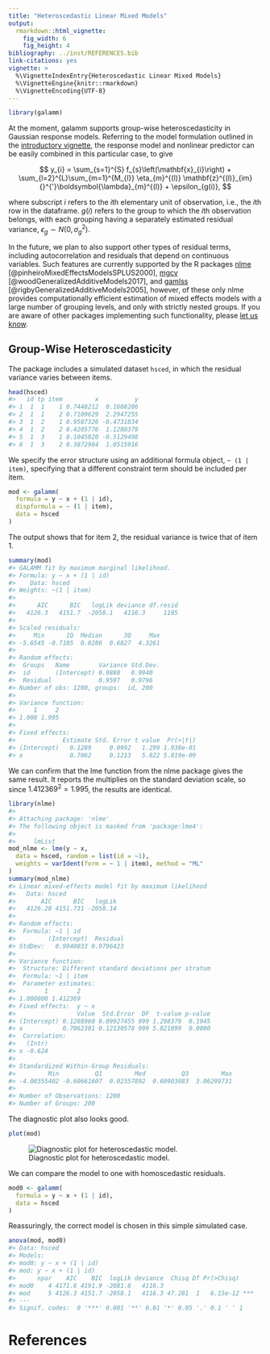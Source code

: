 ```yaml
---
title: "Heteroscedastic Linear Mixed Models"
output:
  rmarkdown::html_vignette:
    fig_width: 6
    fig_height: 4
bibliography: ../inst/REFERENCES.bib
link-citations: yes
vignette: >
  %\VignetteIndexEntry{Heteroscedastic Linear Mixed Models}
  %\VignetteEngine{knitr::rmarkdown}
  %\VignetteEncoding{UTF-8}
---
```





``` r
library(galamm)
```

At the moment, galamm supports group-wise heteroscedasticity in Gaussian response models. Referring to the model formulation outlined in the [introductory vignette](https://lcbc-uio.github.io/galamm/articles/galamm.html), the response model and nonlinear predictor can be easily combined in this particular case, to give

$$
y_{i} = \sum_{s=1}^{S} f_{s}\left(\mathbf{x}_{i}\right) + \sum_{l=2}^{L}\sum_{m=1}^{M_{l}} \eta_{m}^{(l)} \mathbf{z}^{(l)}_{im}{}^{'}\boldsymbol{\lambda}_{m}^{(l)} + \epsilon_{g(i)},
$$

where subscript $i$ refers to the $i$th elementary unit of observation, i.e., the $i$th row in the dataframe. $g(i)$ refers to the group to which the $i$th observation belongs, with each grouping having a separately estimated residual variance, $\epsilon_{g} \sim N(0, \sigma_{g}^{2})$.

In the future, we plan to also support other types of residual terms, including autocorrelation and residuals that depend on continuous variables. Such features are currently supported by the R packages [nlme](https://cran.r-project.org/package=nlme) [@pinheiroMixedEffectsModelsSPLUS2000], [mgcv](https://cran.r-project.org/package=mgcv) [@woodGeneralizedAdditiveModels2017], and [gamlss](https://cran.r-project.org/package=gamlss) [@rigbyGeneralizedAdditiveModels2005], however, of these only nlme provides computationally efficient estimation of mixed effects models with a large number of grouping levels, and only with strictly nested groups. If you are aware of other packages implementing such functionality, please [let us know](https://github.com/LCBC-UiO/galamm/issues).

## Group-Wise Heteroscedasticity

The package includes a simulated dataset `hsced`, in which the residual variance varies between items.


``` r
head(hsced)
#>   id tp item         x          y
#> 1  1  1    1 0.7448212  0.1608286
#> 2  1  1    2 0.7109629  2.2947255
#> 3  1  2    1 0.9507326 -0.4731834
#> 4  1  2    2 0.4205776  1.1280379
#> 5  1  3    1 0.1045820 -0.5129498
#> 6  1  3    2 0.3872984  1.0515916
```

We specify the error structure using an additional formula object, `~ (1 | item)`, specifying that a different constraint term should be included per item.


``` r
mod <- galamm(
  formula = y ~ x + (1 | id),
  dispformula = ~ (1 | item),
  data = hsced
)
```

The output shows that for item 2, the residual variance is twice that of item 1.


``` r
summary(mod)
#> GALAMM fit by maximum marginal likelihood.
#> Formula: y ~ x + (1 | id)
#>    Data: hsced
#> Weights: ~(1 | item)
#> 
#>      AIC      BIC   logLik deviance df.resid 
#>   4126.3   4151.7  -2058.1   4116.3     1195 
#> 
#> Scaled residuals: 
#>     Min      1Q  Median      3Q     Max 
#> -5.6545 -0.7105  0.0286  0.6827  4.3261 
#> 
#> Random effects:
#>  Groups   Name        Variance Std.Dev.
#>  id       (Intercept) 0.9880   0.9940  
#>  Residual             0.9597   0.9796  
#> Number of obs: 1200, groups:  id, 200
#> 
#> Variance function:
#>     1     2 
#> 1.000 1.995 
#> 
#> Fixed effects:
#>             Estimate Std. Error t value  Pr(>|t|)
#> (Intercept)   0.1289     0.0992   1.299 1.938e-01
#> x             0.7062     0.1213   5.822 5.819e-09
```

We can confirm that the lme function from the nlme package gives the same result. It reports the multiplies on the standard deviation scale, so since $1.412369^2 = 1.995$, the results are identical.


``` r
library(nlme)
#> 
#> Attaching package: 'nlme'
#> The following object is masked from 'package:lme4':
#> 
#>     lmList
mod_nlme <- lme(y ~ x,
  data = hsced, random = list(id = ~1),
  weights = varIdent(form = ~ 1 | item), method = "ML"
)
summary(mod_nlme)
#> Linear mixed-effects model fit by maximum likelihood
#>   Data: hsced 
#>       AIC      BIC   logLik
#>   4126.28 4151.731 -2058.14
#> 
#> Random effects:
#>  Formula: ~1 | id
#>         (Intercept)  Residual
#> StdDev:   0.9940033 0.9796423
#> 
#> Variance function:
#>  Structure: Different standard deviations per stratum
#>  Formula: ~1 | item 
#>  Parameter estimates:
#>        1        2 
#> 1.000000 1.412369 
#> Fixed effects:  y ~ x 
#>                 Value  Std.Error  DF  t-value p-value
#> (Intercept) 0.1288960 0.09927455 999 1.298379  0.1945
#> x           0.7062301 0.12130578 999 5.821899  0.0000
#>  Correlation: 
#>   (Intr)
#> x -0.624
#> 
#> Standardized Within-Group Residuals:
#>         Min          Q1         Med          Q3         Max 
#> -4.00355402 -0.60661607  0.02357892  0.60903083  3.06299731 
#> 
#> Number of Observations: 1200
#> Number of Groups: 200
```


The diagnostic plot also looks good.


``` r
plot(mod)
```

![Diagnostic plot for heteroscedastic model.](lmm_heteroscedastic_diagnostic-1.png)

We can compare the model to one with homoscedastic residuals.


``` r
mod0 <- galamm(
  formula = y ~ x + (1 | id),
  data = hsced
)
```


Reassuringly, the correct model is chosen in this simple simulated case.


``` r
anova(mod, mod0)
#> Data: hsced
#> Models:
#> mod0: y ~ x + (1 | id)
#> mod: y ~ x + (1 | id)
#>      npar    AIC    BIC  logLik deviance  Chisq Df Pr(>Chisq)    
#> mod0    4 4171.6 4191.9 -2081.8   4116.3                         
#> mod     5 4126.3 4151.7 -2058.1   4116.3 47.281  1   6.15e-12 ***
#> ---
#> Signif. codes:  0 '***' 0.001 '**' 0.01 '*' 0.05 '.' 0.1 ' ' 1
```



# References
